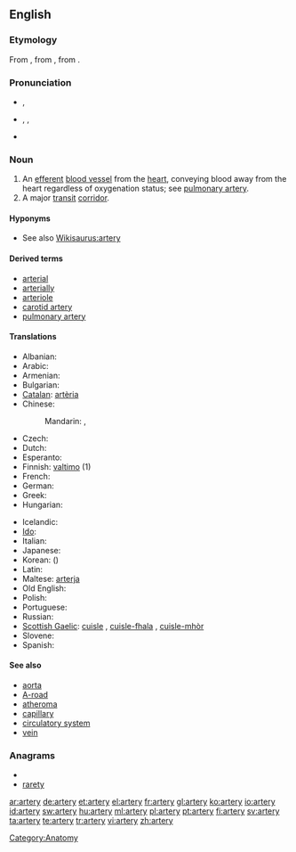 ==English==
{{wikipedia}}

===Etymology===
From {{etyl|fro}} {{term|artaire|lang=fro}}, from {{etyl|la|en}} {{term|arteria|artēria|windpipe, artery|lang=la}}, from {{etyl|grc|en}} {{term|ἀρτηρία||tr=artēria|lang=grc|sc=polytonic}}.

===Pronunciation===
* {{a|RP}} {{IPA|/ˈɑː.tə.ɹɪ/}}, {{SAMPA|/A:t@ri/}}
* {{a|US}} {{enPR|ärʹtəɹɪ}}, {{IPA|/ˈɑɹ.təɹɪ/}}, {{SAMPA|/Art@ri/}}
* {{audio|en-us-artery.ogg|Audio (US)}}

===Noun===
{{en-noun|arteries}}

# An [[efferent]] [[blood vessel]] from the [[heart]], conveying blood away from the heart regardless of oxygenation status; see [[pulmonary artery]].
# A major [[transit]] [[corridor]].

====Hyponyms====
* See also [[Wikisaurus:artery]]

====Derived terms====
* [[arterial]]
* [[arterially]]
* [[arteriole]]
* [[carotid artery]]
* [[pulmonary artery]]

====Translations====
{{trans-top|efferent blood vessel from the heart}}
* Albanian: {{t+|sq|arterie|xs=Albanian}}
* Arabic: {{t-|ar|شريان|m|tr=shiryaan}}
* Armenian: {{t-|hy|զարկերակ|tr=zarkerak}}
* Bulgarian: {{t+|bg|артерия}}
* [[Catalan]]: [[artèria]] {{f}}
* Chinese:
*: Mandarin: {{t-|cmn|動脈|sc=Hani}},  {{t-|cmn|动脉|tr=dòngmài|sc=Hani}}
* Czech: {{t-|cs|tepna|f}}
* Dutch: {{t+|nl|slagader|m}}
* Esperanto: {{t-|eo|arterio|xs=Esperanto}}
* Finnish: [[valtimo]] (1)
* French: {{t+|fr|artère|f}}
* German: {{t+|de|Arterie|f}}
* Greek: {{t+|el|αρτηρία|f|tr=artiría}}
* Hungarian: {{t+|hu|artéria}}
{{trans-mid}}
* Icelandic: {{t+|is|slagæð|f}}
* [[Ido]]: {{t+|io|arterio|xs=Ido}}
* Italian: {{t+|it|arteria|f}}
* Japanese: {{t+|ja|動脈|tr=どうみゃく, dōmyaku}}
* Korean: {{t+|ko|동맥|tr=dongmaek|sc=Hang}} ({{t-|ko|動脈|sc=Hani}})
* Latin: {{t-|la|arteria|f|alt=artēria}}
* Maltese: [[arterja]]
* Old English: {{t-|ang|ǽdre|f|xs=Old English}}
* Polish: {{t+|pl|tętnica|f}}
* Portuguese: {{t+|pt|artéria|f}}
* Russian: {{t+|ru|артерия|f|tr=artérija}}
* [[Scottish Gaelic]]: [[cuisle]] {{f}}, [[cuisle-fhala]] {{f}}, [[cuisle-mhòr]] {{f}}
* Slovene: {{t+|sl|arterija|f}}
* Spanish: {{t+|es|arteria|f}}
{{trans-bottom}}

====See also====
* [[aorta]]
* [[A-road]]
* [[atheroma]]
* [[capillary]]
* [[circulatory system]]
* [[vein]]

===Anagrams===
* {{alphagram|aerrty}}
* [[rarety#English|rarety]]

[[Category:Anatomy]]

[[ar:artery]]
[[de:artery]]
[[et:artery]]
[[el:artery]]
[[fr:artery]]
[[gl:artery]]
[[ko:artery]]
[[io:artery]]
[[id:artery]]
[[sw:artery]]
[[hu:artery]]
[[ml:artery]]
[[pl:artery]]
[[pt:artery]]
[[fi:artery]]
[[sv:artery]]
[[ta:artery]]
[[te:artery]]
[[tr:artery]]
[[vi:artery]]
[[zh:artery]]